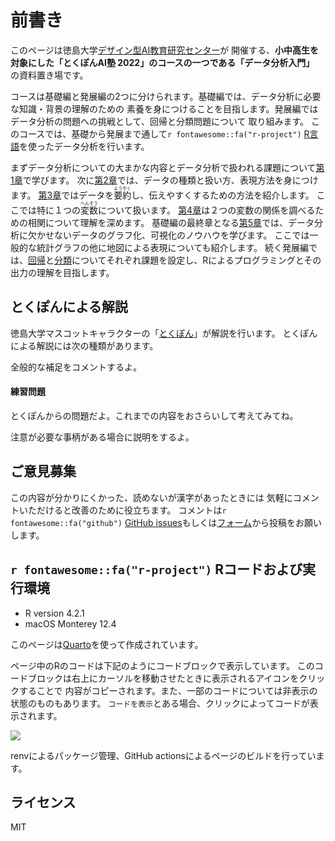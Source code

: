 # 前書き {.unnumbered}

このページは徳島大学[デザイン型AI教育研究センター](http://tokushima-u.ac.jp/ai/)が
開催する、**小中高生を対象にした「とくぽんAI塾 2022」のコースの一つである「データ分析入門」**
の資料置き場です。

コースは基礎編と発展編の2つに分けられます。基礎編では、データ分析に必要な知識・背景の理解のための
素養を身につけることを目指します。発展編ではデータ分析の問題への挑戦として、回帰と分類問題について
取り組みます。
このコースでは、基礎から発展まで通して`r fontawesome::fa("r-project")` [R言語](http://cran.r-project.org)を使ったデータ分析を行います。

まずデータ分析についての大まかな内容とデータ分析で扱われる課題について[第1章](intro.qmd)で学びます。
次に[第2章](data.qmd)では、データの種類と扱い方、表現方法を身につけます。
[第3章](summary_statistics.qmd)ではデータを<ruby>要約<rt>ようやく</rt></ruby>し、伝えやすくするための方法を紹介します。
ここでは特に１つの<ruby>変数<rt>へんすう</rt></ruby>について扱います。
[第4章](correlation.qmd)は２つの変数の関係を調べるための相関について理解を深めます。
基礎編の最終章となる[第5章](visualization.qmd)では、データ分析に欠かせないデータのグラフ化、可視化のノウハウを学びます。
ここでは一般的な統計グラフの他に地図による表現についても紹介します。
続く発展編では、[回帰](regression.qmd)と[分類](classification.qmd)についてそれぞれ課題を設定し、Rによるプログラミングとその出力の理解を目指します。

## とくぽんによる解説

徳島大学マスコットキャラクターの「[とくぽん](https://www.tokushima-u.ac.jp/about/profile/univ_mascot/index.html)」が解説を行います。
とくぽんによる解説には次の種類があります。

::: {.callout-note .tokupon}

全般的な補足をコメントするよ。

:::

::: {.callout-tip .tokupon_none}
#### 練習問題

とくぽんからの問題だよ。これまでの内容をおさらいして考えてみてね。

:::

::: {.callout-warning .tokupon_none}

注意が必要な事柄がある場合に説明をするよ。

:::

## ご意見募集

この内容が分かりにくかった、読めないが漢字があったときには
気軽にコメントいただけると改善のために役立ちます。
コメントは`r fontawesome::fa("github")` [GitHub issues](https://github.com/uribo/tokupon_ds/issues/new)もしくは[フォーム](https://docs.google.com/forms/d/e/1FAIpQLScsdOwAHDCj2eFg-PCLayWSQKViWO-BnzRWHCxsZPn_lVf6_A/viewform?usp=sf_link)から投稿をお願いします。

## `r fontawesome::fa("r-project")` Rコードおよび実行環境

- R version 4.2.1
- macOS Monterey 12.4

このページは[Quarto](http://quarto.org)を使って作成されています。

ページ中のRのコードは下記のようにコードブロックで表示しています。
このコードブロックは右上にカーソルを移動させたときに表示されるアイコンをクリックすることで
内容がコピーされます。また、一部のコードについては非表示の状態のものもあります。
`コードを表示`とある場合、クリックによってコードが表示されます。

![](images/code_block.gif)

renvによるパッケージ管理、GitHub actionsによるページのビルドを行っています。

## ライセンス

MIT
